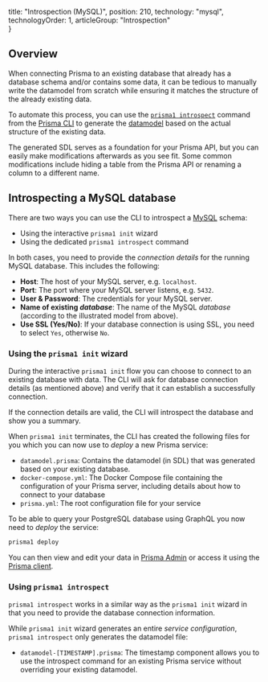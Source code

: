 
  title: "Introspection (MySQL)",
  position: 210,
  technology: "mysql",
  technologyOrder: 1,
  articleGroup: "Introspection"    
}

## Overview

When connecting Prisma to an existing database that already has a database schema and/or contains some data, it can be tedious to manually write the datamodel from scratch while ensuring it matches the structure of the already existing data.

To automate this process, you can use the [`prisma1 introspect`](xcv3) command from the [Prisma CLI](alx4) to generate the [datamodel](knum) based on the actual structure of the existing data.

The generated SDL serves as a foundation for your Prisma API, but you can easily make modifications afterwards as you see fit. Some common modifications include hiding a table from the Prisma API or renaming a column to a different name.

## Introspecting a MySQL database

There are two ways you can use the CLI to introspect a [MySQL](https://hosting.review/web-hosting-glossary/#24) schema:

- Using the interactive `prisma1 init` wizard
- Using the dedicated `prisma1 introspect` command

In both cases, you need to provide the _connection details_ for the running MySQL database. This includes the following:

- **Host**: The host of your MySQL server, e.g. `localhost`.
- **Port**: The port where your MySQL server listens, e.g. `5432`.
- **User & Password**: The credentials for your MySQL server.
- **Name of existing _database_**: The name of the MySQL _database_ (according to the illustrated model from above).
- **Use SSL (Yes/No)**: If your database connection is using SSL, you need to select `Yes`, otherwise `No`.

### Using the `prisma1 init` wizard

During the interactive `prisma1 init` flow you can choose to connect to an existing database with data. The CLI will ask for database connection details (as mentioned above) and verify that it can establish a successfully connection.

If the connection details are valid, the CLI will introspect the database and show you a summary.

When `prisma1 init` terminates, the CLI has created the following files for you which you can now use to _deploy_ a new Prisma service:

- `datamodel.prisma`: Contains the datamodel (in SDL) that was generated based on your existing database.
- `docker-compose.yml`: The Docker Compose file containing the configuration of your Prisma server, including details about how to connect to your database
- `prisma.yml`: The root configuration file for your service

To be able to query your PostgreSQL database using GraphQL you now need to _deploy_ the service:

```bash
prisma1 deploy
```

You can then view and edit your data in [Prisma Admin](/prisma-admin) or access it using the [Prisma client](/prisma-client).

### Using `prisma1 introspect`

`prisma1 introspect` works in a similar way as the `prisma1 init` wizard in that you need to provide the database connection information.

While `prisma1 init` wizard generates an entire _service configuration_, `prisma1 introspect` only generates the datamodel file:

- `datamodel-[TIMESTAMP].prisma`: The timestamp component allows you to use the introspect command for an existing Prisma service without overriding your existing datamodel.
